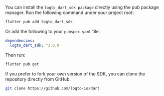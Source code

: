 
<Tabs>

<TabItem value="pub" label="pub.dev">

You can install the `logto_dart_sdk package` directly using the pub package manager.
Run the following command under your project root:

```bash
flutter pub add logto_dart_sdk
```

Or add the following to your `pubspec.yaml` file:

```yaml
dependencies:
  logto_dart_sdk: ^3.0.0
```

Then run:

```bash
flutter pub get
```

</TabItem>

<TabItem value="github" label="GitHub">

If you prefer to fork your own version of the SDK, you can clone the repository directly from GitHub.

```bash
git clone https://github.com/logto-io/dart
```

</TabItem>

</Tabs>
